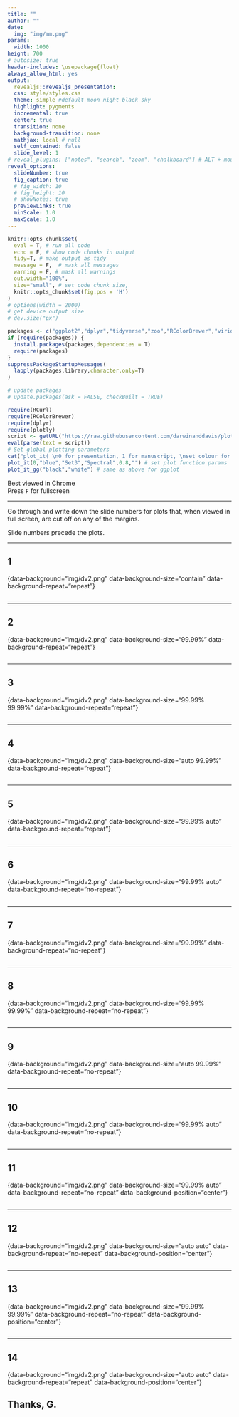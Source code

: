 ```yaml
---
title: ""
author: ""
date: 
  img: "img/mm.png"
params:
  width: 1000 
height: 700
# autosize: true
header-includes: \usepackage{float}
always_allow_html: yes
output:
  revealjs::revealjs_presentation:
  css: style/styles.css
  theme: simple #default moon night black sky
  highlight: pygments
  incremental: true
  center: true
  transition: none
  background-transition: none
  mathjax: local # null
  self_contained: false
  slide_level: 1
# reveal_plugins: ["notes", "search", "zoom", "chalkboard"] # ALT + mouseclick to zoom
reveal_options:
  slideNumber: true
  fig_caption: true
  # fig_width: 10
  # fig_height: 10
  # showNotes: true
  previewLinks: true
  minScale: 1.0
  maxScale: 1.0
---
```

  
```r
knitr::opts_chunk$set(
  eval = T, # run all code
  echo = F, # show code chunks in output 
  tidy=T, # make output as tidy
  message = F,  # mask all messages
  warning = F, # mask all warnings 
  out.width="100%",
  size="small", # set code chunk size, 
  knitr::opts_chunk$set(fig.pos = 'H')
)
# options(width = 2000)
# get device output size
# dev.size("px")
```

<!-- install packages -->
```r
packages <- c("ggplot2","dplyr","tidyverse","zoo","RColorBrewer","viridis","plyr","leaflet","plotly","widgetframe","geosphere","lubridate","ggthemes","gridExtra","crosstalk")  
if (require(packages)) {
  install.packages(packages,dependencies = T)
  require(packages)
}
suppressPackageStartupMessages(
  lapply(packages,library,character.only=T) 
)

# update packages 
# update.packages(ask = FALSE, checkBuilt = TRUE)

require(RCurl)
require(RColorBrewer)
require(dplyr)
require(plotly)
script <- getURL("https://raw.githubusercontent.com/darwinanddavis/plot_it/master/plot_it.R", ssl.verifypeer = FALSE)
eval(parse(text = script))
# Set global plotting parameters
cat("plot_it( \n0 for presentation, 1 for manuscript, \nset colour for background, \nset colour palette 1. use 'display.brewer.all()', \nset colour palette 2. use 'display.brewer.all()', \nset alpha for colour transperancy, \nset font style \n)")
plot_it(0,"blue","Set3","Spectral",0.8,"") # set plot function params       
plot_it_gg("black","white") # same as above for ggplot 

```

<!-- ____________________________________________________________________________ -->
  <!-- start body -->
  
  <!-- <a href="https://darwinanddavis.github.io/conference_sites/" title="Should work">Work</a> -->

<p class="small">
Best viewed in Chrome  
Press `F` for fullscreen
</p>

---

Go through and write down the slide numbers for plots that, when viewed in full screen, are cut off on any of the margins. 

Slide numbers precede the plots. 





---

## 1

{data-background="img/dv2.png" data-background-size="contain" data-background-repeat="repeat"} 
  
## {data-background="img/dv2.png" data-background-size="contain" data-background-repeat="repeat"} 

--- 

## 2

{data-background="img/dv2.png" data-background-size="99.99%" data-background-repeat="repeat"} 

## {data-background="img/dv2.png" data-background-size="99.99%" data-background-repeat="repeat"} 


---

## 3

{data-background="img/dv2.png" data-background-size="99.99% 99.99%" data-background-repeat="repeat"} 

## {data-background="img/dv2.png" data-background-size="99.99% 99.99%" data-background-repeat="repeat"} 

---

## 4

{data-background="img/dv2.png" data-background-size="auto 99.99%" data-background-repeat="repeat"} 

## {data-background="img/dv2.png" data-background-size="auto 99.99%" data-background-repeat="repeat"} 

---

## 5

{data-background="img/dv2.png" data-background-size="99.99% auto" data-background-repeat="repeat"} 

## {data-background="img/dv2.png" data-background-size="99.99% auto" data-background-repeat="repeat"} 


---

## 6

{data-background="img/dv2.png" data-background-size="99.99% auto" data-background-repeat="no-repeat"} 

## {data-background="img/dv2.png" data-background-size="99.99% auto" data-background-repeat="norepeat"} 

--- 

## 7

{data-background="img/dv2.png" data-background-size="99.99%" data-background-repeat="no-repeat"} 

## {data-background="img/dv2.png" data-background-size="99.99%" data-background-repeat="no-repeat"} 

---

## 8

{data-background="img/dv2.png" data-background-size="99.99% 99.99%" data-background-repeat="no-repeat"} 

## {data-background="img/dv2.png" data-background-size="99.99% 99.99%" data-background-repeat="no-repeat"} 

---

## 9

{data-background="img/dv2.png" data-background-size="auto 99.99%" data-background-repeat="no-repeat"} 

## {data-background="img/dv2.png" data-background-size="auto 99.99%" data-background-repeat="no-repeat"} 

---

## 10

{data-background="img/dv2.png" data-background-size="99.99% auto" data-background-repeat="no-repeat"} 

## {data-background="img/dv2.png" data-background-size="99.99% auto" data-background-repeat="no-repeat"} 
  
  
---

## 11

{data-background="img/dv2.png" data-background-size="99.99% auto" data-background-repeat="no-repeat" data-background-position="center"} 

## {data-background="img/dv2.png" data-background-size="99.99% auto" data-background-repeat="no-repeat" data-background-position="center"} 
  
  
---

## 12

{data-background="img/dv2.png" data-background-size="auto auto" data-background-repeat="no-repeat" data-background-position="center"} 

## {data-background="img/dv2.png" data-background-size="auto auto" data-background-repeat="no-repeat" data-background-position="center"} 

---

## 13

{data-background="img/dv2.png" data-background-size="99.99% 99.99%" data-background-repeat="no-repeat" data-background-position="center"} 

## {data-background="img/dv2.png" data-background-size="99.99% 99.99%" data-background-repeat="no-repeat" data-background-position="center"} 

---

## 14

{data-background="img/dv2.png" data-background-size="auto auto" data-background-repeat="repeat" data-background-position="center"} 

## {data-background="img/dv2.png" data-background-size="99.99% 99.99%" data-background-repeat="repeat" data-background-position="center"} 



## Thanks, G.